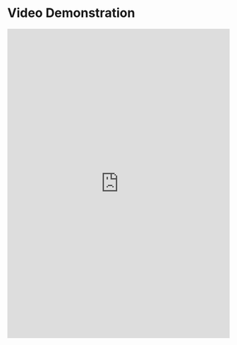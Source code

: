 # Video Demonstration
<Bleed>
  <iframe
    width="100%"
    height="700"
    src="https://player.vimeo.com/video/748285506?h=451d79f00c&amp;badge=0&amp;autopause=0&amp;player_id=0&amp;app_id=58479"
    frameborder="0"
    allow="accelerometer; autoplay; clipboard-write; encrypted-media; gyroscope; picture-in-picture"
    allowfullscreen
  />  

</Bleed>
